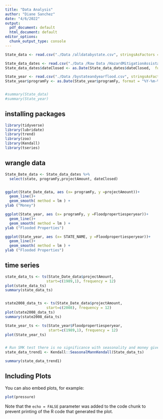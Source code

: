 ```yaml
---
title: "Data Analysis"
author: "Diane Sanchez"
date: "4/6/2022" 
output:
  pdf_document: default
  html_document: default
editor_options:
  chunk_output_type: console
---
```


```r
State_data <- read.csv("./Data /alldatabystate.csv", stringsAsFactors = TRUE)

State_data_dates <- read.csv("./Data /Raw Data /HazardMitigationAssistanceProjects.csv", stringsAsFactors = TRUE)
State_data_dates$dateClosed <- as.Date(State_data_dates$dateClosed,  format = "%Y-%m-%d")

State_year <- read.csv("./Data /bystateandyearflood.csv", stringsAsFactors = TRUE)
State_year$programFy <- as.Date(State_year$programFy, format = "%Y-%m-%d")


#summary(State_data)
#summary(State_year)
```

## installing packages 

```r
library(tidyverse)
library(lubridate)
library(trend)
library(zoo)
library(Kendall)
library(tseries)
```


## wrangle data 
```r
State_Date_data <- State_data_dates %>%
  select(state, programFy,projectAmount, dateClosed)


ggplot(State_Date_data, aes (x= programFy, y =projectAmount))+ 
  geom_line()+
  geom_smooth( method = lm ) +
ylab ("Money")

ggplot(State_year, aes (x= programFy, y =Floodpropertiesperyear))+ 
  geom_line()+
  geom_smooth( method = lm ) +
ylab ("Flooded Properties")

ggplot(State_year, aes (x= STATE_NAME, y =Floodpropertiesperyear))+ 
  geom_line()+
  geom_smooth( method = lm ) +
ylab ("Flooded Properties")


```


## time series 

```r
state_data_ts <- ts(State_Date_data$projectAmount,
                   start=c(1989,1), frequency = 12) 
plot(state_data_ts)
summary(state_data_ts)


state2008_data_ts <- ts(State_Date_data$projectAmount,
                   start=c(2008), frequency = 12) 
plot(state2008_data_ts)
summary(state2008_data_ts)

State_year_ts <- ts(State_year$Floodpropertiesperyear, 
                    start=c(1989,1), frequency = 12)
plot(State_year_ts)


# Run SMK test there is no significance with seasonality and money given
state_data_trend1 <- Kendall::SeasonalMannKendall(State_data_ts)

summary(state_data_trend1)
```

## Including Plots

You can also embed plots, for example:

```r
plot(pressure)
```

Note that the `echo = FALSE` parameter was added to the code chunk to prevent printing of the R code that generated the plot.
